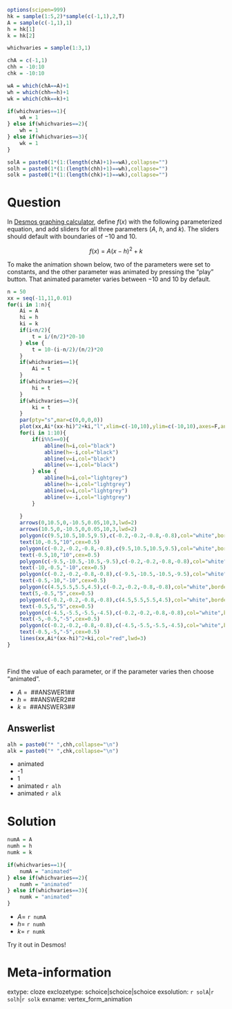 ```r
options(scipen=999)
hk = sample(1:5,2)*sample(c(-1,1),2,T)
A = sample(c(-1,1),1)
h = hk[1]
k = hk[2]

whichvaries = sample(1:3,1)

chA = c(-1,1)
chh = -10:10
chk = -10:10

wA = which(chA==A)+1
wh = which(chh==h)+1
wk = which(chk==k)+1

if(whichvaries==1){
    wA = 1
} else if(whichvaries==2){
    wh = 1
} else if(whichvaries==3){
    wk = 1
}

solA = paste0(1*(1:(length(chA)+1)==wA),collapse="")
solh = paste0(1*(1:(length(chh)+1)==wh),collapse="")
solk = paste0(1*(1:(length(chk)+1)==wk),collapse="")

```


Question
========

In [Desmos graphing calculator](https://www.desmos.com/calculator), define $f(x)$ with the following parameterized equation, and add sliders for all three parameters ($A$, $h$, and $k$). The sliders should default with boundaries of $-10$ and $10$.

$$f(x)~=~A(x-h)^2+k$$

To make the animation shown below, two of the parameters were set to constants, and the other parameter was animated by pressing the "play" button. That animated parameter varies between $-10$ and $10$ by default.

```r
n = 50
xx = seq(-11,11,0.01)
for(i in 1:n){
    Ai = A
    hi = h
    ki = k
    if(i<n/2){
        t = i/(n/2)*20-10
    } else {
        t = 10-(i-n/2)/(n/2)*20
    }
    if(whichvaries==1){
        Ai = t
    }
    if(whichvaries==2){
        hi = t
    }
    if(whichvaries==3){
        ki = t
    }
    par(pty="s",mar=c(0,0,0,0))
    plot(xx,Ai*(xx-hi)^2+ki,"l",xlim=c(-10,10),ylim=c(-10,10),axes=F,ann=F)
    for(i in 1:10){
        if(i%%5==0){
            abline(h=i,col="black")
            abline(h=-i,col="black")
            abline(v=i,col="black")
            abline(v=-i,col="black")
        } else {
            abline(h=i,col="lightgrey")
            abline(h=-i,col="lightgrey")
            abline(v=i,col="lightgrey")
            abline(v=-i,col="lightgrey")
        }
        
    }
    arrows(0,10.5,0,-10.5,0.05,10,3,lwd=2)
    arrows(10.5,0,-10.5,0,0.05,10,3,lwd=2)
    polygon(c(9.5,10.5,10.5,9.5),c(-0.2,-0.2,-0.8,-0.8),col="white",border = "white")
    text(10,-0.5,"10",cex=0.5)
    polygon(c(-0.2,-0.2,-0.8,-0.8),c(9.5,10.5,10.5,9.5),col="white",border = "white")
    text(-0.5,10,"10",cex=0.5)
    polygon(c(-9.5,-10.5,-10.5,-9.5),c(-0.2,-0.2,-0.8,-0.8),col="white",border = "white")
    text(-10,-0.5,"-10",cex=0.5)
    polygon(c(-0.2,-0.2,-0.8,-0.8),c(-9.5,-10.5,-10.5,-9.5),col="white",border = "white")
    text(-0.5,-10,"-10",cex=0.5)
    polygon(c(4.5,5.5,5.5,4.5),c(-0.2,-0.2,-0.8,-0.8),col="white",border = "white")
    text(5,-0.5,"5",cex=0.5)
    polygon(c(-0.2,-0.2,-0.8,-0.8),c(4.5,5.5,5.5,4.5),col="white",border = "white")
    text(-0.5,5,"5",cex=0.5)
    polygon(c(-4.5,-5.5,-5.5,-4.5),c(-0.2,-0.2,-0.8,-0.8),col="white",border = "white")
    text(-5,-0.5,"-5",cex=0.5)
    polygon(c(-0.2,-0.2,-0.8,-0.8),c(-4.5,-5.5,-5.5,-4.5),col="white",border = "white")
    text(-0.5,-5,"-5",cex=0.5)
    lines(xx,Ai*(xx-hi)^2+ki,col="red",lwd=3)
}
```
\

Find the value of each parameter, or if the parameter varies then choose "animated".

* $A~=~$ ##ANSWER1##
* $h~=~$ ##ANSWER2##
* $k~=~$ ##ANSWER3##

Answerlist
--------

```r
alh = paste0("* ",chh,collapse="\n")
alk = paste0("* ",chk,collapse="\n")
```

* animated
* -1
* 1
* animated
`r alh`
* animated
`r alk`


Solution
========

```r

numA = A
numh = h
numk = k

if(whichvaries==1){
    numA = "animated"
} else if(whichvaries==2){
    numh = "animated"
} else if(whichvaries==3){
    numk = "animated"
}

```

* $A=$ `r numA`
* $h=$ `r numh`
* $k=$ `r numk`

Try it out in Desmos!


Meta-information
============
extype: cloze
exclozetype: schoice|schoice|schoice
exsolution: `r solA`|`r solh`|`r solk`
exname: vertex_form_animation
